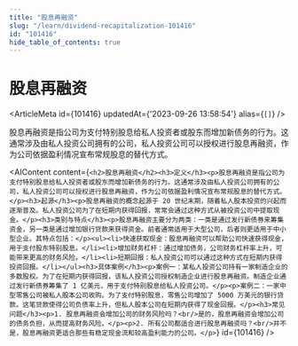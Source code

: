 ```yaml
---
title: "股息再融资"
slug: "/learn/dividend-recapitalization-101416"
id: "101416"
hide_table_of_contents: true
---
```



# 股息再融资

<ArticleMeta id={101416} updatedAt={'2023-09-26 13:58:54'} alias={`[]`} />
<div className='border-solid border-b border-t-0 my-4 border-[var(--ifm-color-gray-300)]' />

股息再融资是指公司为支付特别股息给私人投资者或股东而增加新债务的行为。这通常涉及由私人投资公司拥有的公司，私人投资公司可以授权进行股息再融资，作为公司依据盈利情况宣布常规股息的替代方式。

<AIContent content={`<h2>股息再融资</h2><h3>定义</h3><p>股息再融资是指公司为支付特别股息给私人投资者或股东而增加新债务的行为。这通常涉及由私人投资公司拥有的公司，私人投资公司可以授权进行股息再融资，作为公司依据盈利情况宣布常规股息的替代方式。</p><h3>起源</h3><p>股息再融资的概念起源于 20 世纪末期，随着私人股本投资的兴起而逐渐普及。私人投资公司为了在短期内获得回报，常常会通过这种方式从被投资公司中提取现金。</p><h3>类别与特点</h3><p>股息再融资主要分为两类：一类是通过发行新债券来筹集资金，另一类是通过增加银行贷款来获得资金。前者通常适用于大型公司，后者则更适用于中小型企业。其特点包括：</p><ul><li>快速获取现金：股息再融资可以帮助公司快速获得现金，用于支付股东特别股息。</li><li>增加财务杠杆：通过增加债务，公司财务杠杆率上升，可能带来更高的财务风险。</li><li>短期回报：私人投资公司可以通过这种方式在短期内获得投资回报。</li></ul><h3>具体案例</h3><p>案例一：某私人投资公司持有一家制造企业的多数股权。为了在短期内获得回报，该私人投资公司授权制造企业进行股息再融资。制造企业通过发行新债券筹集了 1 亿美元，用于支付特别股息给私人投资公司。</p><p>案例二：一家中型零售公司被私人股本公司收购。为了支付特别股息，零售公司增加了 5000 万美元的银行贷款。这笔贷款使得公司负债率上升，但私人股本公司在短期内获得了现金回报。</p><h3>常见问题</h3><p>1. 股息再融资会增加公司的财务风险吗？<br/>是的，股息再融资会增加公司的债务负担，从而提高财务风险。</p><p>2. 所有公司都适合进行股息再融资吗？<br/>并不是，股息再融资更适合那些有稳定现金流和较高盈利能力的公司。</p>`} id={101416} />
